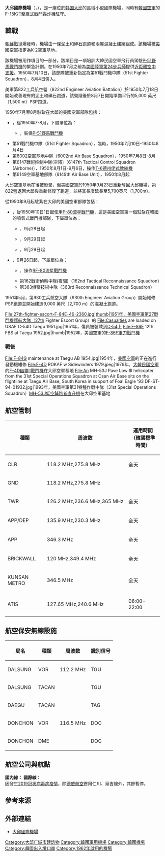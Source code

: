 {{multiple issues|
{{prose|time=2019-08-22T09:48:23+00:00}}
{{refimprove|time=2019-08-22T09:48:23+00:00}}
{{expand language|1=en|page=Daegu International Airport|time=2019-08-22T09:48:23+00:00}}
{{Expand|time=2015-11-04}}
}}
{{Infobox airport
| name         = 大邱國際機場
| nativename   = <small>Daegu International Airport</small>
| nativename-a = <small>{{lang|ko|대구국제공항}}</small>
| nativename-r = 
| image        = 대구국제공항.jpg
| image-width  = 250
| caption      = 
| IATA         = TAE
| ICAO         = RKTN
| type         = 軍民合用
| owner        = [[大韓民國空軍|大韓民國空軍]]
| operator     = [[大韓民國空軍|大韓民國空軍]]<br />[[美國空軍|美國空軍]]<br />{{Link-ko|韓國機場公社|한국공항공사}}
| city-served  = [[大邱廣域市|大邱]]、[[慶尚北道|慶尚北道]]
| location     = {{KOR}}[[大邱廣域市|大邱廣域市]][[東區_(大邱)|東區]]
| opened       =1937年1月7日
| closed       = <!-- {{end date|YYYY|MM|DD}} -->
| passenger_services_ceased = <!-- {{end date|YYYY|MM|DD}} -->
| focus_city   = {{plainlist|
* [[德威航空|德威航空]]
}}
| elevation-m  = 36
| metric-elev  = yes
| coordinates  = {{Coord|35|53|38|N|128|39|32|E|type:airport_region:KR|display=inline,title}}
| latd  =  35 | latm  = 53 | lats  = 38 | latNS  = N
| longd = 128 | longm = 39 | longs = 32 | longEW = E
| coordinates_region     = KR-27
| website                = {{URL|http://www.airport.co.kr/daegu/main.do}}
| pushpin_map            = South Korea
| pushpin_mapsize        = 250
| pushpin_map_caption    = 機場在韓國的位置
| pushpin_label          = TAE/RKTN
| pushpin_label_position = right
| r1-number    = 13R/31L
| r1-length-m  = 2,755
| r1-surface   = 混凝土
| r2-number    = 13L/31R
| r2-length-m  = 2,743
| r2-surface   = 混凝土
| metric-rwy   = yes
| stat-year    = 2019
| stat1-header = 客運量
| stat1-data   = 4,669,057 人次
| stat2-header = 起降架次
| stat2-data   = 31,236 架次
| footnotes    =資料來源：<ref>{{cite web|url=http://www.airport.co.kr/www/extra/stats/airportStats/layOut.do?menuId=397|title=공항별 통계 : 항공통계 : 알림·홍보 : KAC 한국공항공사|website=www.airport.co.kr|access-date=2018-08-21|archive-date=2021-01-14|archive-url=https://web.archive.org/web/20210114014958/https://www.airport.co.kr/www/extra/stats/airportStats/layOut.do?menuId=397|dead-url=no}}</ref>
}}
'''大邱國際機場'''（{{kor|諺=대구국제공항|漢=大邱國際空港|羅=Daegu Gukje Gonghang|f=y}}，{{airport codes|TAE|RKTN}}），是一座位於[[韩国|韩国]][[大邱|大邱]]的區域小型國際機場，同時有[[韓國空軍|韓國空軍]]{{Link-ko|大韓民國空軍第11戰鬥機聯隊|대한민국 11전투비행단|第11戰鬥機聯隊}}的[[F-15E打擊鷹式戰鬥轟炸機|F-15K打擊鷹式戰鬥轟炸機]]駐守。

== 韓戰 ==
[[朝鮮戰爭|朝鮮戰爭]]爆發時，機場由一條泥土和碎石跑道和兩座混凝土建築組成。該機場被[[美國空軍|美國空軍]]指定為K-2空軍基地。

該機場被用作{{Link-en|第一回合|Bout One}}項目的一部分，該項目是一項培訓大韓民國空軍飛行員駕駛[[P-51野馬戰鬥機|P-51野馬戰鬥機]]的緊急計劃。在1950年7月之前為[[美國陸軍第24步兵師|美國陸軍第24步兵師]]提供[[近距離空中支援|近距離空中支援]]。1950年7月10日，該部隊被重新指定為第51戰鬥機中隊（51st Fighter Squadron），8月4日併入{{Link-en|第12戰鬥轟炸機中隊|12th Fighter-Bomber Squadron}}。

美軍第822工兵航空營（822nd Engineer Aviation Battalion）於1950年7月18日開始改善現有的泥土和礫石跑道，該營隨後於8月7日開始準備平行的5,000 英尺（1,500 m）PSP跑道。

1950年7月至8月駐紮在大邱的美國空軍部隊包括：
* {{Link-en|第18戰鬥轟炸機大隊|18th Fighter-Bomber Group}}，從1950年7-8月，下屬單位為：
** {{Link-en|第12戰鬥轟炸機中隊|12th Fighter-Bomber Squadron}}，裝備[[P-51野馬戰鬥機|P-51野馬戰鬥機]]
*第51戰鬥機中隊（51st Fighter Squadron），臨時，1950年7月10日-1950年8月4日
*第6002空軍基地中隊（6002nd Air Base Squadron），1950年7月8日-8月
*第6147戰術控制中隊(空降)（6147th Tactical Control Squadron (Airborne)），1950年8月1日-9月6日，操作[[T-6德州佬式教練機|T-6德州佬式教練機]]
*第6149空軍基地部隊（6149th Air Base Unit），1950年8月起

大邱空軍基地在{{Link-en|太古之戰|Battle of Taegu}}後被廢棄，但美國空軍於1950年9月23日重新奪回大邱機場，第822營返回大邱後重新修復了跑道，並將其長度延長至5,700英尺（1,700m）。

從1950年9月起駐紮在大邱的美國空軍部隊包括：
* {{Link-en|第49戰鬥轟炸機大隊|49th Fighter-Bomber Group}}，從1950年10日1日起使用[[F-80流星戰鬥機|F-80流星戰鬥機]]，這是美國空軍第一個駐紮在韓國的噴氣式戰鬥機部隊，下屬單位為：
**{{Link-en|第7戰鬥轟炸機中隊|7th Fighter-Bomber Squadron}}，9月28日起
**{{Link-en|第8戰鬥轟炸機中隊|8th Fighter-Bomber Squadron}}，9月29日起
**{{Link-en|第9戰鬥轟炸機中隊|9th Fighter-Bomber Squadron}}，9月29日起
* {{Link-en|第543戰術支援大隊|543rd Tactical Support Group}}，9月26日起，下屬單位為：
**{{Link-en|第8戰術偵察中隊|8th Tactical Reconnaissance Squadron}}，操作[[F-80流星戰鬥機|RF-80流星戰鬥機]]
**第162戰術偵察中隊(夜間)（162nd Tactical Reconnaissance Squadron）
**第363偵察技術中隊（363rd Reconnaissance Technical Squadron）

1951年5月，第930工兵航空大隊（930th Engineer Aviation Group）開始維修PSP跑道並開始建造9,000 英尺（2,700 m）的混凝土跑道。

<gallery>
File:27th-fighter-escort-F-84E-49-2360.jpg|thumb|1951年，美國空軍第27戰鬥機護航大隊（27th Fighter Escort Group）的{{Link-en|F-84E雷霆式戰鬥機|Republic F-84 Thunderjet}}
File:Casualties are loaded on USAF C-54D Taegu 1951.jpg|1951年，傷員被裝載到[[道格拉斯DC-4|C-54]]上
File:F-86F 12th FBS at Taegu 1952.jpg|thumb|1952年，美國空軍{{Link-en|第12戰鬥轟炸機中隊|12th Fighter-Bomber Squadron}}的[[F-86軍刀戰鬥機|F-86F軍刀戰鬥機]]
</gallery>
===戰後===
<gallery>
File:F-84G maintenance at Taegu AB 1954.jpg|1954年，[[美國空軍|美國空軍]]的{{Link-en|F-84雷霆式戰鬥機|Republic F-84 Thunderjet}}正在進行發動機維修
File:F-4D ROKAF w Sidewinders 1979.jpeg|1979年，[[大韓民國空軍|大韓民國空軍]]的[[F-4幽靈II戰鬥機|F-4D幽靈II戰鬥機]]在大邱空軍基地
File:An MH-53J Pave Low III helicopter from the 31st Special Operations Squadron at Osan Air Base sits on the flightline at Taegu Air Base, South Korea in support of Foal Eagle '93 DF-ST-94-01932.jpg|1993年，美國空軍第31特種作戰中隊（31st Special Operations Squadron）[[MH-53直升機|MH-53J低空鋪路者直升機]]在大邱空軍基地
</gallery>

== 航空管制 ==
{|class="wikitable"
!種類
!周波数
!運用時間<br>（韓國標準時間）
|-
|CLR
|118.2 MHz,275.8 MHz
|全天
|-
|GND
|118.2 MHz,275.8 MHz
|
|-
|TWR
|126.2 MHz,236.6 MHz,365 MHz
|全天
|-
|APP/DEP
|135.9 MHz,230.3 MHz
|全天
|-
|APP
|346.3 MHz
|全天
|-
|BRICKWALL
|120 MHz,349.4 MHz
|全天
|-
|KUNSAN METRO
|346.5 MHz
|全天
|-
|ATIS
|127.65 MHz,240.6 MHz
|06:00-22:00
|}

== 航空保安無線設施 ==
{|class="wikitable"
!局名
!種類
!周波数
!識別信号
|-
|DALSUNG
|VOR
|112.2 MHz
|TGU
|-
|DALSUNG
|TACAN
|         
|TGU
|-
|DAEGU  
|TACAN
|
|TAG
|-
|DONCHON
|VOR
|116.5 MHz
|DOC
|-
|DONCHON
|DME
|        
|DOC
|}

== 航空公司與航點 ==
'''國內線：'''
{{airport-dest-list
| {{nowrap|{{flagicon|KOR}} [[韓亞航空|韓亞航空]]（OZ）}}| [[濟州國際機場|濟州]]
| {{nowrap|{{flagicon|KOR}} [[真航空|真航空]]（LJ）}}| [[金浦国际机场|首爾-金浦]]、[[濟州國際機場|濟州]]
| {{nowrap|{{flagicon|KOR}} [[德威航空|德威航空]]（TW）}}| [[濟州國際機場|濟州]]
| {{nowrap|{{flagicon|KOR}} [[濟州航空|濟州航空]]（7C）}}| [[濟州國際機場|濟州]]
}}
'''國際線：'''<BR>
因發生[[2019冠状病毒病疫情|2019冠状病毒病疫情]]，除[[德威航空|德威航空]]首爾仁川、延吉線外，其餘暫停。
{{airport-dest-list
| {{flagicon|KOR}} [[德威航空|德威航空]]（TW）| '''國內：'''[[仁川國際機場|首爾/仁川]]<BR>'''中日台：'''[[成田国际机场|东京/成田]]、[[關西國際機場|大阪/關西]]、[[福冈机场|福冈]]、[[臺灣桃園國際機場|臺北/桃園]]、[[张家界荷花国际机场|张家界]]、[[延吉朝阳川国际机场|延吉]]<BR>'''東南亞：'''[[麥克坦-宿霧國際機場|宿霧]]、[[卡利博國際機場|長灘島]]、[[內排國際機場|河內]]、[[峴港國際機場|峴港]]、[[金蘭國際機場|芽莊]]、[[蘇凡納布國際機場|曼谷-蘇凡納布]]<BR>'''大洋洲：'''[[關島國際機場|關島]]<BR>'''季節性：'''[[瓦岱國際機場|永珍]]、[[香港國際機場|香港]]
| {{flagicon|KOR}} [[釜山航空|釜山航空]]（BX）| [[臺灣桃園國際機場|臺北/桃園]]
| {{flagicon|KOR}} [[濟州航空|濟州航空]]（7C）| [[臺灣桃園國際機場|臺北/桃園]]、[[峴港國際機場|峴港]]、[[麥克坦-宿霧國際機場|宿霧]]
| {{nowrap|{{flagicon|CHN}} [[中國東方航空|中國東方航空]]（MU）}} | [[上海浦東國際機場|上海/浦東]]、[[威海大水泊國際機場|威海]]
| {{flagicon|TWN}} [[臺灣虎航|臺灣虎航]]（IT）| [[臺灣桃園國際機場|臺北/桃園]]
| {{flagicon|VNM}} [[越捷航空|越捷航空]]（VJ）| [[峴港國際機場|峴港]]
}}

== 參考來源 ==
{{Reflist}}

== 外部連結 ==
* [http://www.airport.co.kr/daegu/main.do 大邱國際機場] {{Wayback|url=http://www.airport.co.kr/daegu/main.do |date=20201128230812 }}{{ko}}{{en}}{{ja}}{{zh-cn}}

{{韓國機場}}
{{大韓民國空軍}}

[[Category:大邱广域市建筑物|Category:大邱广域市建筑物]]
[[Category:韓國軍用機場|Category:韓國軍用機場]]
[[Category:韓國機場|Category:韓國機場]]
[[Category:韓國出入境口岸|Category:韓國出入境口岸]]
[[Category:1962年啟用的機場|Category:1962年啟用的機場]]